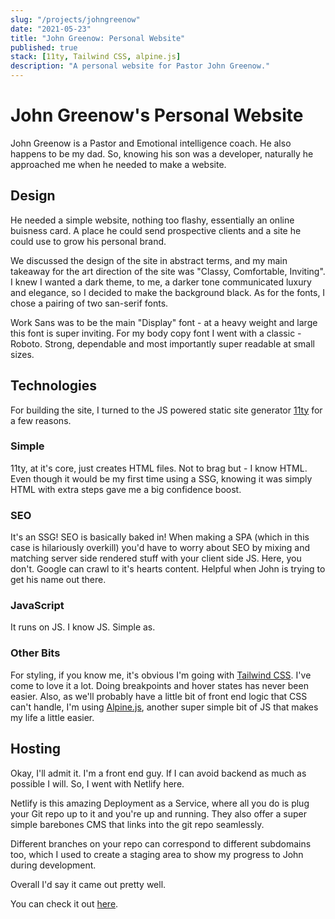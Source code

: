 ```yaml
---
slug: "/projects/johngreenow"
date: "2021-05-23"
title: "John Greenow: Personal Website"
published: true
stack: [11ty, Tailwind CSS, alpine.js]
description: "A personal website for Pastor John Greenow."
---
```


# John Greenow's Personal Website

John Greenow is a Pastor and Emotional intelligence coach. He also happens to be my dad. So, knowing his son was a developer, naturally he approached me when he needed to make a website.

## Design

He needed a simple website, nothing too flashy, essentially an online buisness card. A place he could send prospective clients and a site he could use to grow his personal brand.

We discussed the design of the site in abstract terms, and my main takeaway for the art direction of the site was "Classy, Comfortable, Inviting".
I knew I wanted a dark theme, to me, a darker tone communicated luxury and elegance, so I decided to make the background black. As for the fonts, I chose a pairing of two san-serif fonts.

Work Sans was to be the main "Display" font - at a heavy weight and large this font is super inviting.
For my body copy font I went with a classic - Roboto. Strong, dependable and most importantly super readable at small sizes.

## Technologies

For building the site, I turned to the JS powered static site generator [11ty](https://www.11ty.dev/) for a few reasons.

### Simple

11ty, at it's core, just creates HTML files. Not to brag but - I know HTML. Even though it would be my first time using a SSG, knowing it was simply HTML with extra steps gave me a big confidence boost.

### SEO

It's an SSG! SEO is basically baked in! When making a SPA (which in this case is hilariously overkill) you'd have to worry about SEO by mixing and matching server side rendered stuff with your client side JS. Here, you don't. 
Google can crawl to it's hearts content. Helpful when John is trying to get his name out there.

### JavaScript

It runs on JS. I know JS. Simple as.

### Other Bits

For styling, if you know me, it's obvious I'm going with [Tailwind CSS](https://tailwindcss.com). I've come to love it a lot. Doing breakpoints and hover states has never been easier.
Also, as we'll probably have a little bit of front end logic that CSS can't handle, I'm using [Alpine.js](https://alpinejs.dev/), another super simple bit of JS that makes my life a little easier.

## Hosting

Okay, I'll admit it. I'm a front end guy. If I can avoid backend as much as possible I will. So, I went with Netlify here.

Netlify is this amazing Deployment as a Service, where all you do is plug your Git repo up to it and you're up and running.
They also offer a super simple barebones CMS that links into the git repo seamlessly.

Different branches on your repo can correspond to different subdomains too, which I used to create a staging area to show my progress to John during development.

Overall I'd say it came out pretty well.

You can check it out [here](https://johngreenow.com).